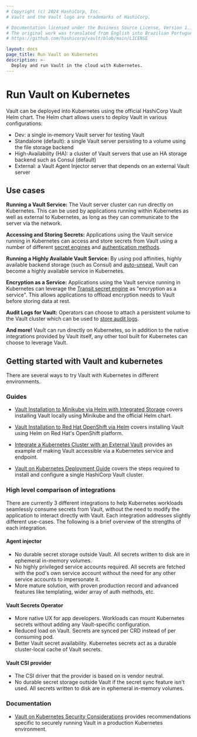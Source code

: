 ```yaml
---
# Copyright (c) 2024 HashiCorp, Inc.
# Vault and the Vault logo are trademarks of HashiCorp.

# Documentation licensed under the Business Source License, Version 1.1.
# The original work was translated from English into Brazilian Portuguese.
# https://github.com/hashicorp/vault/blob/main/LICENSE

layout: docs
page_title: Run Vault on Kubernetes
description: >-
  Deploy and run Vault in the cloud with Kubernetes.
---
```


# Run Vault on Kubernetes

Vault can be deployed into Kubernetes using the official HashiCorp Vault Helm chart.
The Helm chart allows users to deploy Vault in various configurations:

- Dev: a single in-memory Vault server for testing Vault
- Standalone (default): a single Vault server persisting to a volume using the file storage backend
- High-Availability (HA): a cluster of Vault servers that use an HA storage backend such as Consul (default)
- External: a Vault Agent Injector server that depends on an external Vault server

## Use cases

**Running a Vault Service:** The Vault server cluster can run directly on Kubernetes.
This can be used by applications running within Kubernetes as well as external to
Kubernetes, as long as they can communicate to the server via the network.

**Accessing and Storing Secrets:** Applications using the Vault service running in
Kubernetes can access and store secrets from Vault using a number of different
[secret engines](/vault/docs/secrets) and [authentication methods](/vault/docs/auth).

**Running a Highly Available Vault Service:** By using pod affinities, highly available
backend storage (such as Consul) and [auto-unseal](/vault/docs/concepts/seal#auto-unseal),
Vault can become a highly available service in Kubernetes.

**Encryption as a Service:** Applications using the Vault service running in Kubernetes
can leverage the [Transit secret engine](/vault/docs/secrets/transit)
as "encryption as a service". This allows applications to offload encryption needs
to Vault before storing data at rest.

**Audit Logs for Vault:** Operators can choose to attach a persistent volume
to the Vault cluster which can be used to [store audit logs](/vault/docs/audit).

**And more!** Vault can run directly on Kubernetes, so in addition to the
native integrations provided by Vault itself, any other tool built for
Kubernetes can choose to leverage Vault.

## Getting started with Vault and kubernetes

There are several ways to try Vault with Kubernetes in different environments.

### Guides

- [Vault Installation to Minikube via Helm with Integrated Storage](/vault/tutorials/kubernetes/kubernetes-minikube-raft) covers installing Vault locally using Minikube and the official Helm chart.

- [Vault Installation to Red Hat OpenShift via Helm](/vault/tutorials/kubernetes/kubernetes-openshift) covers installing Vault using Helm on Red Hat's OpenShift platform.

- [Integrate a Kubernetes Cluster with an External Vault](/vault/tutorials/kubernetes/kubernetes-external-vault) provides an example of making Vault accessible via a Kubernetes service and endpoint.

- [Vault on Kubernetes Deployment Guide](/vault/tutorials/kubernetes/kubernetes-raft-deployment-guide) covers the steps required to install and configure a single HashiCorp Vault cluster.

### High level comparison of integrations

There are currently 3 different integrations to help Kubernetes workloads seamlessly consume secrets from Vault, without the need to modify the application to interact directly with Vault. Each integration addresses slightly different use-cases. The following is a brief overview of the strengths of each integration.

#### Agent injector

- No durable secret storage outside Vault. All secrets written to disk are in ephemeral in-memory volumes.
- No highly privileged service accounts required. All secrets are fetched with the pod's own service account without the need for any other service accounts to impersonate it.
- More mature solution, with proven production record and advanced features like templating,
  wider array of auth methods, etc.

#### Vault Secrets Operator

- More native UX for app developers. Workloads can mount Kubernetes secrets without adding any Vault-specific configuration.
- Reduced load on Vault. Secrets are synced per CRD instead of per consuming pod.
- Better Vault secret availability. Kubernetes secrets act as a durable cluster-local cache of Vault secrets.

#### Vault CSI provider

- The CSI driver that the provider is based on is vendor neutral.
- No durable secret storage outside Vault if the secret sync feature isn't used. All secrets written to disk are in ephemeral in-memory volumes.

### Documentation

- [Vault on Kubernetes Security Considerations](/vault/tutorials/kubernetes/kubernetes-security-concerns) provides recommendations specific to securely running Vault in a production Kubernetes environment.
